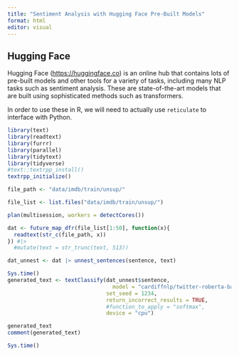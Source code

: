 ```yaml
---
title: "Sentiment Analysis with Hugging Face Pre-Built Models"
format: html
editor: visual
---
```


## Hugging Face

Hugging Face (<https://huggingface.co>) is an online hub that contains lots of pre-built models and other tools for a variety of tasks, including many NLP tasks such as sentiment analysis. These are state-of-the-art models that are built using sophisticated methods such as transformers.

In order to use these in R, we will need to actually use `reticulate` to interface with Python.

```r
library(text)
library(readtext)
library(furrr)
library(parallel)
library(tidytext)
library(tidyverse)
#text::textrpp_install()
textrpp_initialize()

```

```r
file_path <- "data/imdb/train/unsup/"

file_list <- list.files("data/imdb/train/unsup/")

```

```r

plan(multisession, workers = detectCores())

dat <- future_map_dfr(file_list[1:50], function(x){
  readtext(str_c(file_path, x))
}) #|> 
  #mutate(text = str_trunc(text, 513))

```

```r
dat_unnest <- dat |> unnest_sentences(sentence, text)
```

```r
Sys.time()
generated_text <- textClassify(dat_unnest$sentence,
                                 model = "cardiffnlp/twitter-roberta-base-sentiment-latest", 
                               set_seed = 1234,
                               return_incorrect_results = TRUE,
                               #function_to_apply = "softmax",
                               device = "cpu")

generated_text
comment(generated_text)

Sys.time()
```
